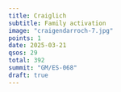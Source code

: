 ```yaml
---
title: Craiglich
subtitle: Family activation
image: "craigendarroch-7.jpg"
points: 1
date: 2025-03-21
qsos: 29
total: 392
summit: "GM/ES-068"
draft: true
---
```

